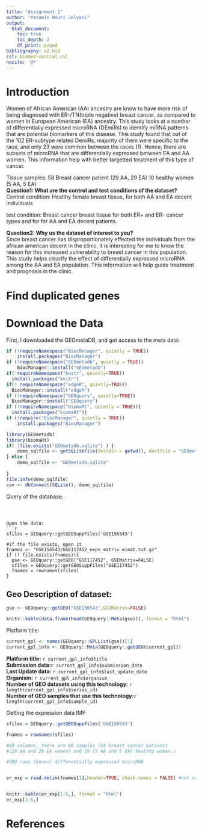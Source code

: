 ```yaml
---
title: "Assignment 1"
author: "Yasamin Nouri Jelyani"
output:
  html_document:
    toc: true
    toc_depth: 2
    df_print: paged
bibliography: a2.bib
csl: biomed-central.csl
nocite: '@*'
---
```


# Introduction

Women of African American (AA) ancestry are know to have more risk of being 
diagnosed
with ER-/TN(triple negative) breast cancer, as compared to women in European 
American (EA) ancestry. This study looks at a number of differentially expressed 
microRNA (DEmiRs) to identify miRNA patterns that are potential biomarkers 
of this disease. This study found that out of the 102 ER-subtype related DemiRs, majority 
of them were specific to the race, and only 23 were common between the races (1).
Hence, there are subsets of microRNA that are differentially expressed between EA and
AA women. This information help with better targetted treatment of this type of cancer.

Tissue samples:
58 Breast cancer patient (29 AA, 29 EA)
10 healthy women (5 AA, 5 EA)
<br/>
**Question1: What are the control and test conditions of the dataset?** <br/> 
Control condition: Healthy female breast tissue, for both AA and EA decent individuals <br/> 

test condition: Breast cancer breast tissue for both ER+ and ER- cancer types
and for for AA and EA decent patients.
<br/>

**Question2: Why us the dataset of interest to you?** <br/> 
 Since breast cancer has disproportionately effected the individuals from
 the african american decent in the clinic, it is interesting for 
 me to know the reason for this increased vulnerability to breast cancer 
 in this population. This study helps clearify the effect of differentially expressed
 microRNA among the AA and EA population. This information will help guide treatment 
 and prognosis in the clinic. <br/>
 
 
# Find duplicated genes

# Download the Data
First, I downloaded the GEOmetaDB, and got access to the meta data:
```r
if (!requireNamespace("BiocManager", quietly = TRUE))
    install.packages("BiocManager")
if (!requireNamespace("GEOmetadb", quietly = TRUE))
    BiocManager::install("GEOmetadb")
if(!requireNamespace("knitr", quietly=TRUE))
  install.packages("knitr")
if(! requireNamespace("edgeR", quietly=TRUE))
  BiocManager::install("edgeR")
if (!requireNamespace("GEOquery", quietly=TRUE))
  BiocManager::install("GEOquery")
if (!requireNamespace("biomaRt", quietly = TRUE)){
  install.packages("biomaRt")}
if (!require("BiocManager", quietly = TRUE))
    install.packages("BiocManager")

library(GEOmetadb)
library(biomaRt)
if( !file.exists("GEOmetadb.sqlite") ) {
    demo_sqlfile <- getSQLiteFile(destdir = getwd(), destfile = "GEOmetadb.sqlite.gz", type = "demo")
} else {
    demo_sqlfile <- "GEOmetadb.sqlite"
    
}
file.info(demo_sqlfile)
con <- dbConnect(SQLite(), demo_sqlfile)
```

Query of the database:

```



Open the data:
```r
sfiles = GEOquery::getGEOSuppFiles('GSE156543')

#if the file exists, open it
fnames <- "GSE156543/GSE117452_expn_matrix_mimat.txt.gz"
if (! file.exists(fnames)){
  gse <- GEOquery::getGEO("GSE117452", GSEMatrix=FALSE)
  sfiles = GEOquery::getGEOSuppFiles("GSE117452")
  fnames = rownames(sfiles)
}
```





## Geo Description of dataset:
```r
gse <- GEOquery::getGEO("GSE156543",GSEMatrix=FALSE)

knitr::kable(data.frame(head(GEOquery::Meta(gse))), format = "html")
```

Platform title:
```r
current_gpl <- names(GEOquery::GPLList(gse))[1]
current_gpl_info <- GEOquery::Meta(GEOquery::getGEO(current_gpl))
```


**Platform title:** `r current_gpl_info$title`<br /> **Submission data:**`r current_gpl_info$submission_date` <br/> **Last Update data:** `r current_gpl_info$last_update_date` <br/> **Organism:** `r current_gpl_info$organism` <br/> **Number of GEO datasets using this technology:** `r length(current_gpl_info$series_id)` <br/> **Number of GEO samples that use this technology:**`r length(current_gpl_info$sample_id)`<br/>


Getting the expression data IMP
```r
sfiles = GEOquery::getGEOSuppFiles('GSE156543')

fnames = rownames(sfiles)

#69 columns, there are 68 samples (58 breast cancer patients 
#(29 AA and 29 EA women) and 10 (5 AA and 5 EA) healthy women.)

#589 rows (Genes) differentially expressed microRNA


er_exp = read.delim(fnames[1],header=TRUE, check.names = FALSE) #not correct col names


knitr::kable(er_exp[1:5,], format = "html")
er_exp[1:5,]

```



# References

